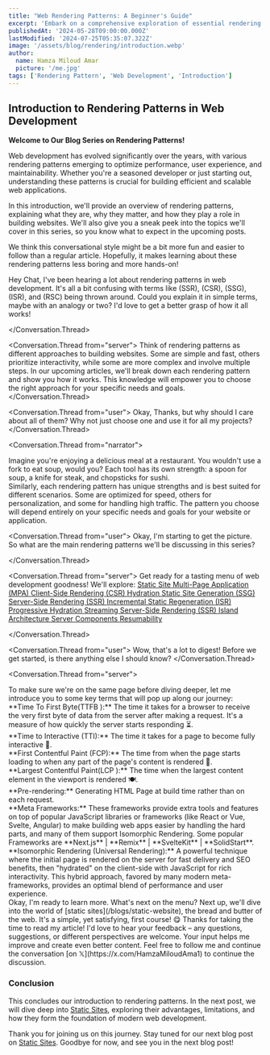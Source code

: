 ```yaml
---
title: "Web Rendering Patterns: A Beginner's Guide"
excerpt: 'Embark on a comprehensive exploration of essential rendering patterns in modern web development, uncovering strategies for building high-performance, user-centric applications that cater to diverse user needs.'
publishedAt: '2024-05-28T09:00:00.000Z'
lastModified: '2024-07-25T05:35:07.322Z'
image: '/assets/blog/rendering/introduction.webp'
author:
  name: Hamza Miloud Amar
  picture: '/me.jpg'
tags: ['Rendering Pattern', 'Web Development', 'Introduction']
---
```


## Introduction to Rendering Patterns in Web Development

**Welcome to Our Blog Series on Rendering Patterns!**

Web development has evolved significantly over the years, with various rendering patterns emerging to optimize performance, user experience, and maintainability. Whether you're a seasoned developer or just starting out, understanding these patterns is crucial for building efficient and scalable web applications.

In this introduction, we'll provide an overview of rendering patterns, explaining what they are, why they matter, and how they play a role in building websites. We'll also give you a sneak peek into the topics we'll cover in this series, so you know what to expect in the upcoming posts.

We think this conversational style might be a bit more fun and easier to follow than a regular article. Hopefully, it makes learning about these rendering patterns less boring and more hands-on!

<Conversation>
  <Conversation.Thread from="user">
    Hey Chat, I've been hearing a lot about rendering patterns in web
    development. It's all a bit confusing with terms like (SSR), (CSR),
    (SSG), (ISR), and (RSC) being thrown around. Could you explain it in
    simple terms, maybe with an analogy or two? I'd love to get a better
    grasp of how it all works!

  </Conversation.Thread>

<Conversation.Thread from="server">
  Think of rendering patterns as different approaches to building
  websites. Some are simple and fast, others prioritize interactivity,
  while some are more complex and involve multiple steps. In our
  upcoming articles, we'll break down each rendering pattern and show
  you how it works. This knowledge will empower you to choose the
  right approach for your specific needs and goals.
</Conversation.Thread>

<Conversation.Thread from="user">
  Okay, Thanks, but why should I care about all of them? Why not just
  choose one and use it for all my projects?
</Conversation.Thread>

<Conversation.Thread from="narrator">
  <div>
    Imagine you're enjoying a delicious meal at a restaurant. You
    wouldn't use a fork to eat soup, would you? Each tool has its own
    strength: a spoon for soup, a knife for steak, and chopsticks for
    sushi.
  </div>
  <div>
    Similarly, each rendering pattern has unique strengths and is best
    suited for different scenarios. Some are optimized for speed,
    others for personalization, and some for handling high traffic.
    The pattern you choose will depend entirely on your specific needs
    and goals for your website or application.
  </div>
</Conversation.Thread>

  <Conversation.Thread from="user">
  Okay, I'm starting to get the picture. So what are the main rendering patterns we'll be discussing in this series?

  </Conversation.Thread>

  <Conversation.Thread from="server">
  Get ready for a tasting menu of web development goodness! We'll explore:
  <a href="/blogs/static-website">
    Static Site
  </a>
  <a href="/blogs/multi-page-application">
    Multi-Page Application (MPA)
  </a>
  <a href="/blogs/client-side-rendering">
    Client-Side Rendering (CSR)
  </a>
  <a href="/blogs/hydration">
    Hydration
  </a>
  <a href="/blogs/static-site-generation">
    Static Site Generation (SSG)
  </a>
  <a href="/blogs/server-side-rendering">
    Server-Side Rendering (SSR)
  </a>
  <a href="/blogs/increment-site-generation">
    Incremental Static Regeneration (ISR)
  </a>
  <a href="/blogs/progressive-hydration">
    Progressive Hydration
  </a>
  <a href="/blogs/streaming-server-side-rendering">
    Streaming Server-Side Rendering (SSR)
  </a>
  <a href="/blogs/island-architecture">
    Island Architecture
  </a>
  <a href="/blogs/server-component">
    Server Components
  </a>
  <a href="/blogs/resumability">
    Resumability
  </a>

  </Conversation.Thread>

<Conversation.Thread from="user">
  Wow, that's a lot to digest! Before we get started, is there
  anything else I should know?
</Conversation.Thread>

  <Conversation.Thread from="server">
  <div>
    To make sure we're on the same page before diving deeper, let me introduce you to some key terms that will pop up along our journey:
  </div>
<div>
  **Time To First Byte(TTFB ):** The time it takes for a browser to
  receive the very first byte of data from the server after making a
  request. It's a measure of how quickly the server starts responding
  ⏳.
</div>
<div>
  **Time to Interactive (TTI):** The time it takes for a page to
  become fully interactive 🍴.
</div>
<div>
  **First Contentful Paint (FCP):** The time from when the page starts
  loading to when any part of the page's content is rendered 👀.
</div>
<div>
  **Largest Contentful Paint(LCP ):** The time when the largest
  content element in the viewport is rendered 🍽️.
</div>
<div>
  **Pre-rendering:** Generating HTML Page at build time rather than on each
  request.
</div>
<div id="meta-framework">
  **Meta Frameworks:** These frameworks provide extra tools and
  features on top of popular JavaScript libraries or frameworks (like React or Vue,
  Svelte, Angular) to make building web apps easier by handling the hard parts, and many
  of them support Isomorphic Rendering. Some popular Frameworks are  **Next.js** | **Remix** | **SvelteKit**  |  **SolidStart**.
</div>

  <div>
    **Isomorphic Rendering (Universal Rendering):** A powerful technique
    where the initial page is rendered on the server for fast delivery
    and SEO benefits, then "hydrated" on the client-side with JavaScript
    for rich interactivity. This hybrid approach, favored by many modern
    meta-frameworks, provides an optimal blend of performance and user
    experience.
  </div>
  </Conversation.Thread>
  <Conversation.Thread from="user">
    Okay, I'm ready to learn more. What's next on the menu?
  </Conversation.Thread>
  <Conversation.Thread from="server">
    Next up, we'll dive into the world of [static sites](/blogs/static-website), the bread and 
    butter of the web. It's a simple, yet satisfying, first course! 😋
  </Conversation.Thread>
<Conversation.Thread from="me">
  Thanks for taking the time to read my article! I'd love to hear your
  feedback – any questions, suggestions, or different perspectives are
  welcome. Your input helps me improve and create even better content.
  Feel free to follow me and continue the conversation [on
  𝕏](https://x.com/HamzaMiloudAma1) to continue the discussion.
</Conversation.Thread>
</Conversation>

### Conclusion

This concludes our introduction to rendering patterns. In the next post, we will dive deep into [Static Sites](/blogs/static-website), exploring their advantages, limitations, and how they form the foundation of modern web development.

Thank you for joining us on this journey. Stay tuned for our next blog post on [Static Sites](/blogs/static-website). Goodbye for now, and see you in the next blog post!
